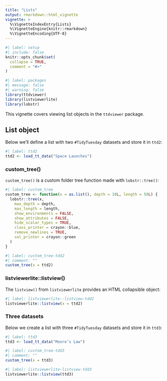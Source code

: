 ```yaml
---
title: "Lists"
output: rmarkdown::html_vignette
vignette: >
  %\VignetteIndexEntry{Lists}
  %\VignetteEngine{knitr::rmarkdown}
  %\VignetteEncoding{UTF-8}
---
```


```r
#| label: setup
#| include: false
knitr::opts_chunk$set(
  collapse = TRUE,
  comment = "#>"
)
```

```r
#| label: packages
#| message: false
#| warning: false
library(ttdviewer)
library(listviewerlite)
library(lobstr)
```

This vignette covers viewing list objects in the `ttdviewer` package.

## List object

Below we'll define a list with two `#TidyTuesday` datasets and store it in  `ttd2`:

```r
#| label: ttd2
ttd2 <- load_tt_data("Space Launches")
```

### custom_tree()

`custom_tree()` is a custom folder tree function made with `lobstr::tree()`:

```r
#| label: custom_tree
custom_tree <- function(x = as.list(), depth = 10L, length = 50L) {
  lobstr::tree(x,
    max_depth = depth,
    max_length = length,
    show_environments = FALSE,
    show_attributes = FALSE,
    hide_scalar_types = TRUE,
    class_printer = crayon::blue,
    remove_newlines = TRUE,
    val_printer = crayon::green
  )
}
```

```r
#| label: custom_tree-tdd2
#| comment: ""
custom_tree(x = ttd2)
```

### listviewerlite::listview()

The `listview()` from `listviewerlite` provides an HTML collapsible object:

```r
#| label: listviewerlite--listview-tdd2
listviewerlite::listview(x = ttd2)
```

### Three datasets

Below we create a list with three `#TidyTuesday` datasets and store it in  `ttd3`:

```r
#| label: ttd3
ttd3 <- load_tt_data("Moore’s Law")
```

```r
#| label: custom_tree-tdd3
#| comment: ""
custom_tree(x = ttd3)
```

```r
#| label: listviewerlite-listview-tdd3
listviewerlite::listview(ttd3)
```
